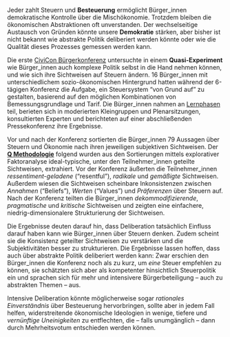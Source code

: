 Jeder zahlt Steuern und **Besteuerung** ermöglicht Bürger_innen demokratische Kontrolle über die Mischökonomie. 
Trotzdem bleiben die ökonomischen Abstraktionen oft unverstanden. 
Der wechselseitige Austausch von Gründen könnte unsere **Demokratie** stärken, aber bisher ist nicht bekannt wie abstrakte Politik deliberiert werden könnte oder wie die Qualität dieses Prozesses gemessen werden kann.

Die erste [CiviCon Bürgerkonferenz](http://www.civicon.de) untersuchte in einem **Quasi-Experiment** wie Bürger_innen auch komplexe Politik selbst in die Hand nehmen können, und wie sich ihre Sichtweisen auf Steuern ändern.
16 Bürger_innen mit unterschiedlichem sozio-ökonomischen Hintergrund hatten während der 6-tägigen Konferenz die Aufgabe, ein Steuersystem "von Grund auf" zu gestalten, basierend auf den möglichen Kombinationen von Bemessungsgrundlage und Tarif.
Die Bürger_innen nahmen an [Lernphasen](https://github.com/civicon/samuelson) teil, berieten sich in moderierten Kleingruppen und Plenarsitzungen, konsultierten Experten und berichteten auf einer abschließenden Pressekonferenz ihre Ergebnisse.

Vor und nach der Konferenz sortierten die Bürger_innen 79 Aussagen über Steuern und Ökonomie nach ihren jeweiligen subjektiven Sichtweisen.
Der **[Q Methodologie](https://en.wikipedia.org/wiki/Q_methodology)** folgend wurden aus den Sortierungen mittels explorativer Faktoranalyse ideal-typische, unter den Teilnehmer_innen geteilte Sichtweisen, extrahiert.
Vor der Konferenz äußerten die Teilnehmer_innen *ressentiment-geladene* ("resentful"), *radikale* und *gemäßigte* Sichtweisen. 
Außerdem wiesen die Sichtweisen scheinbare Inkonsistenzen zwischen *Annahmen* ("Beliefs"), *Werten* ("Values") und *Präferenzen* über Steuern auf.
Nach der Konferenz teilten die Bürger_innen *dekommodifizierende*, *pragmatische* und *kritische* Sichtweisen und zeigten eine einfachere, niedrig-dimensionalere Strukturierung der Sichtweisen.

Die Ergebnisse deuten darauf hin, dass Deliberation tatsächlich Einfluss darauf haben kann wie Bürger_innen über Steuern denken. 
Zudem scheint sie die Konsistenz geteilter Sichtweisen zu verstärken und die Subjektivitäten besser zu strukturieren.
Die Ergebnisse lassen hoffen, dass auch über abstrakte Politik deliberiert werden kann: 
Zwar erschien den Bürger_innen die Konferenz noch als zu kurz, um *eine* Steuer empfehlen zu können, sie schätzten sich aber als kompetenter hinsichtlich Steuerpolitik ein und sprachen sich für mehr und intensivere Bürgerbeteiligung -- auch zu abstrakten Themen -- aus.

Intensive Deliberation könnte möglicherweise sogar *rationales Einverständnis* über Besteuerung hervorbringen, sollte aber in jedem Fall helfen, widerstreitende ökonomische Ideologien in wenige, tiefere und *vernünftige Uneinigkeiten* zu entflechten, die -- falls unumgänglich -- dann durch Mehrheitsvotum entschieden werden können.
